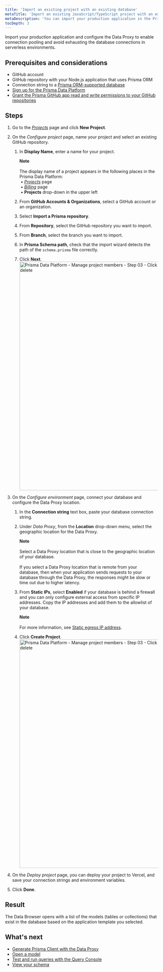 ```yaml
---
title: 'Import an existing project with an existing database'
metaTitle: 'Import an existing JavaScript/TypeScript project with an existing database in the Prisma Data Platform'
metaDescription: 'You can import your production application in the Prisma Data Platform and configure the Data Proxy to enable connection pooling and avoid exhausting the database connections in serverless environments.'
tocDepth: 3
---
```


<TopBlock>

Import your production application and configure the Data Proxy to enable connection pooling and avoid exhausting the database connections in serverless environments.
</TopBlock>

## Prerequisites and considerations

* GitHub account
* GitHub repository with your Node.js application that uses Prisma ORM
* Connection string to a [Prisma ORM-supported database](/reference/database-reference/supported-databases)
* [Sign up for the Prisma Data Platform](/data-platform/accounts#sign-up-for-the-prisma-data-platform)
* [Grant the Prisma GitHub app read and write permissions to your GitHub repositories](/data-platform/projects/add-project#grant-read-and-write-permissions-to-the-prisma-github-app)

## Steps

1. Go to the [_Projects_](https://cloud.prisma.io/projects) page and click **New Project**.
2. On the _Configure project_ page, name your project and select an existing GitHub repository.
    1. In **Display Name**, enter a name for your project.
        <Admonition>
        
        **Note**<br /><br />
        The display name of a project appears in the following places in the Prisma Data Platform:<br />
          &nbsp;• [_Projects_](https://cloud.prisma.io/projects) page<br />
          &nbsp;• [_Billing_](https://cloud.prisma.io/billing) page<br />
          &nbsp;• **Projects** drop-down in the upper left
        </Admonition>
    2. From **GitHub Accounts & Organizations**, select a GitHub account or an organization.
    3. Select **Import a Prisma repository**.
    4. From **Repository**, select the GitHub repository you want to import.
    5. From **Branch**, select the branch you want to import.
    6. In **Prisma Schema path**, check that the import wizard detects the path of the `schema.prisma` file correctly.
    7. Click **Next**.
        <img
        src="https://res.cloudinary.com/prismaio/image/upload/v1666699895/docs/pdp/create-manage-projects/import-project-01-configure-project_nt8fiz.png"
        alt="Prisma Data Platform - Manage project members - Step 03 - Click Edit for the project member you want to delete"
        width="750px"
        />
3. On the _Configure environment_ page, connect your database and configure the Data Proxy location.
    1. In the **Connection string** text box, paste your database connection string.
    2. Under _Data Proxy_, from the **Location** drop-down menu, select the geographic location for the Data Proxy.
        <Admonition>
        
        **Note**<br /><br />
        Select a Data Proxy location that is close to the geographic location of your database.<br /><br />
        If you select a Data Proxy location that is remote from your database, then when your application sends requests to your database through the Data Proxy, the responses might be slow or time out due to higher latency.
        </Admonition>
    3. From **Static IPs**, select **Enabled** if your database is behind a firewall and you can only configure external access from specific IP addresses. Copy the IP addresses and add them to the allowlist of your database.
        <Admonition>

        **Note**<br /><br />
        For more information, see [Static egress IP address](/data-platform/static-ips). 
        </Admonition>
    4. Click **Create Project**.
        <img
        src="https://res.cloudinary.com/prismaio/image/upload/v1666700046/docs/pdp/create-manage-projects/create-project-03-configure-database-connection-and-data-proxy_itu24z.png"
        alt="Prisma Data Platform - Manage project members - Step 03 - Click Edit for the project member you want to delete"
        width="750px"
        />

4. On the _Deploy project_ page, you can deploy your project to Vercel, and save your connection strings and environment variables.
5. Click **Done**.
        
## Result

The Data Browser opens with a list of the models (tables or collections) that exist in the database based on the application template you selected.

## What's next

* [Generate Prisma Client with the Data Proxy](/data-platform/data-proxy#using-the-data-proxy-in-a-prisma-application)
* [Open a model](/data-platform/data-browser#open-and-close-models)
* [Test and run queries with the Query Console](/data-platform/query-console)
* [View your schema](/data-platform/schema-viewer)